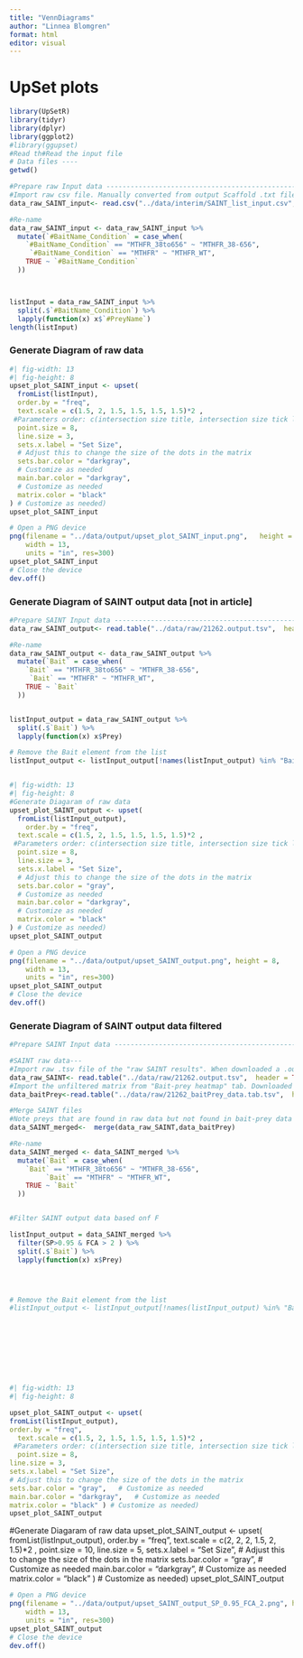```yaml
---
title: "VennDiagrams"
author: "Linnea Blomgren"
format: html
editor: visual
---
```


# UpSet plots

```r
library(UpSetR)
library(tidyr)
library(dplyr)
library(ggplot2)
#library(ggupset)
#Read th#Read the input file 
# Data files ----
getwd()
```

```r


#Prepare raw Input data ------------------------------------------------------------
#Import raw csv file. Manually converted from output Scaffold .txt file prior. 
data_raw_SAINT_input<- read.csv("../data/interim/SAINT_list_input.csv",  header = TRUE, check.names = FALSE) #it is just the E1 SYPRO 5x from the original raw data from 220420

#Re-name 
data_raw_SAINT_input <- data_raw_SAINT_input %>%
  mutate(`#BaitName_Condition` = case_when(
    `#BaitName_Condition` == "MTHFR_38to656" ~ "MTHFR_38-656",
     `#BaitName_Condition` == "MTHFR" ~ "MTHFR_WT",
    TRUE ~ `#BaitName_Condition`
  ))



listInput = data_raw_SAINT_input %>%
  split(.$`#BaitName_Condition`) %>%
  lapply(function(x) x$`#PreyName`)
length(listInput)
```

### Generate Diagram of raw data

```r
#| fig-width: 13
#| fig-height: 8
upset_plot_SAINT_input <- upset(
  fromList(listInput),
  order.by = "freq",
  text.scale = c(1.5, 2, 1.5, 1.5, 1.5, 1.5)*2 ,
 #Parameters order: c(intersection size title, intersection size tick labels, set size title, set size tick labels, set names, numbers above bars)
  point.size = 8,
  line.size = 3,
  sets.x.label = "Set Size",
  # Adjust this to change the size of the dots in the matrix
  sets.bar.color = "darkgray",
  # Customize as needed
  main.bar.color = "darkgray",
  # Customize as needed
  matrix.color = "black"
) # Customize as needed)
upset_plot_SAINT_input


```

```r
# Open a PNG device
png(filename = "../data/output/upset_plot_SAINT_input.png",   height = 8,
    width = 13,
    units = "in", res=300)
upset_plot_SAINT_input
# Close the device
dev.off()
```

### Generate Diagram of SAINT output data \[not in article\]

```r
#Prepare SAINT Input data ------------------------------------------------------------
data_raw_SAINT_output<- read.table("../data/raw/21262.output.tsv",  header = TRUE, check.names = FALSE) 

#Re-name 
data_raw_SAINT_output <- data_raw_SAINT_output %>%
  mutate(`Bait` = case_when(
    `Bait` == "MTHFR_38to656" ~ "MTHFR_38-656",
     `Bait` == "MTHFR" ~ "MTHFR_WT",
    TRUE ~ `Bait`
  ))


listInput_output = data_raw_SAINT_output %>%
  split(.$`Bait`) %>%
  lapply(function(x) x$Prey)

# Remove the Bait element from the list
listInput_output <- listInput_output[!names(listInput_output) %in% "Bait"]



```

```r
#| fig-width: 13
#| fig-height: 8
#Generate Diagaram of raw data 
upset_plot_SAINT_output <- upset(
  fromList(listInput_output),
    order.by = "freq",
  text.scale = c(1.5, 2, 1.5, 1.5, 1.5, 1.5)*2 ,
 #Parameters order: c(intersection size title, intersection size tick labels, set size title, set size tick labels, set names, numbers above bars)
  point.size = 8,
  line.size = 3,
  sets.x.label = "Set Size",
  # Adjust this to change the size of the dots in the matrix
  sets.bar.color = "gray",
  # Customize as needed
  main.bar.color = "darkgray",
  # Customize as needed
  matrix.color = "black"
) # Customize as needed)
upset_plot_SAINT_output

```

```r


# Open a PNG device
png(filename = "../data/output/upset_SAINT_output.png", height = 8,
    width = 13,
    units = "in", res=300)
upset_plot_SAINT_output
# Close the device
dev.off()

```

### Generate Diagram of SAINT output data filtered

```r
#Prepare SAINT Input data ------------------------------------------------------------ 

#SAINT raw data---
#Import raw .tsv file of the "raw SAINT results". When downloaded a .output file isgiven. Just add .tsv file format 
data_raw_SAINT<- read.table("../data/raw/21262.output.tsv",  header = TRUE, check.names = FALSE) 
#Import the unfiltered matrix from "Bait-prey heatmap" tab. Downloaded as a .tab file. Just add .tsv file format
data_baitPrey<-read.table("../data/raw/21262_baitPrey_data.tab.tsv",  header = TRUE, check.names = FALSE) 

#Merge SAINT files 
#Note preys that are found in raw data but not found in bait-prey data will not be merged. E.g. A0A075B6S2
data_SAINT_merged<-  merge(data_raw_SAINT,data_baitPrey)

#Re-name 
data_SAINT_merged <- data_SAINT_merged %>%
  mutate(`Bait` = case_when(
    `Bait` == "MTHFR_38to656" ~ "MTHFR_38-656",
         `Bait` == "MTHFR" ~ "MTHFR_WT",
    TRUE ~ `Bait`
  ))


#Filter SAINT output data based onf F

listInput_output = data_SAINT_merged %>%
  filter(SP>0.95 & FCA > 2 ) %>%
  split(.$`Bait`) %>%
  lapply(function(x) x$Prey)




# Remove the Bait element from the list
#listInput_output <- listInput_output[!names(listInput_output) %in% "Bait"]







 
```

```r
#| fig-width: 13
#| fig-height: 8

upset_plot_SAINT_output <- upset(
fromList(listInput_output),
order.by = "freq",
  text.scale = c(1.5, 2, 1.5, 1.5, 1.5, 1.5)*2 ,
 #Parameters order: c(intersection size title, intersection size tick labels, set size title, set size tick labels, set names, numbers above bars)
  point.size = 8,
line.size = 3,
sets.x.label = "Set Size",
# Adjust this to change the size of the dots in the matrix   
sets.bar.color = "gray",   # Customize as needed   
main.bar.color = "darkgray",   # Customize as needed   
matrix.color = "black" ) # Customize as needed) 
upset_plot_SAINT_output 
```

#Generate Diagaram of raw data upset_plot_SAINT_output \<- upset( fromList(listInput_output), order.by = "freq", text.scale = c(2, 2, 2, 1.5, 2, 1.5)\*2 , point.size = 10, line.size = 5, sets.x.label = "Set Size", \# Adjust this to change the size of the dots in the matrix sets.bar.color = "gray", \# Customize as needed main.bar.color = "darkgray", \# Customize as needed matrix.color = "black" ) \# Customize as needed) upset_plot_SAINT_output

```r
# Open a PNG device
png(filename = "../data/output/upset_SAINT_output_SP_0.95_FCA_2.png", height = 8,
    width = 13,
    units = "in", res=300)
upset_plot_SAINT_output
# Close the device
dev.off()

```

```         
```
